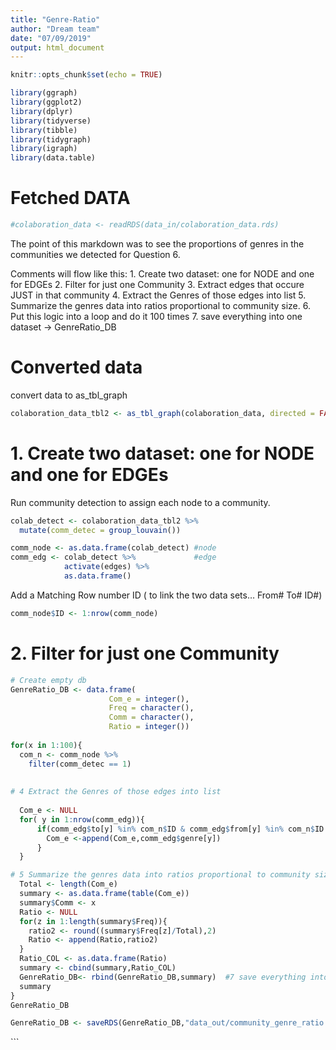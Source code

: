 ```yaml
---
title: "Genre-Ratio"
author: "Dream team"
date: "07/09/2019"
output: html_document
---
```


```r
knitr::opts_chunk$set(echo = TRUE)
```

```r
library(ggraph)
library(ggplot2)
library(dplyr)
library(tidyverse)
library(tibble)
library(tidygraph)
library(igraph)
library(data.table)
```

# Fetched DATA
```r
#colaboration_data <- readRDS(data_in/colaboration_data.rds)
```

The point of this markdown was to see the proportions of genres in the communities we detected for Question 6.

Comments will flow like this: 
1. Create two dataset: one for NODE and one for EDGEs
2. Filter for just one Community 
3. Extract edges that occure JUST in that community
4. Extract the Genres of those edges into list
5. Summarize the genres data into ratios proportional to community size.
6. Put this logic into a loop and do it 100 times 
7. save everything into one dataset -> GenreRatio_DB


# Converted data
convert data to as_tbl_graph
```r
colaboration_data_tbl2 <- as_tbl_graph(colaboration_data, directed = FALSE)
```

# 1. Create two dataset: one for NODE and one for EDGEs
Run community detection to assign each node to a community.
```r
colab_detect <- colaboration_data_tbl2 %>%
  mutate(comm_detec = group_louvain())

comm_node <- as.data.frame(colab_detect) #node
comm_edg <- colab_detect %>%             #edge
            activate(edges) %>%
            as.data.frame()
```

Add a Matching Row number ID ( to link the two data sets... From# To# ID#)
```r
comm_node$ID <- 1:nrow(comm_node) 
```

# 2. Filter for just one Community 
```r
# Create empty db
GenreRatio_DB <- data.frame(
                      Com_e = integer(),
                      Freq = character(),
                      Comm = character(),
                      Ratio = integer())
  
for(x in 1:100){
  com_n <- comm_node %>%
    filter(comm_detec == 1)
  
  
# 4 Extract the Genres of those edges into list
  
  Com_e <- NULL
  for( y in 1:nrow(comm_edg)){
      if(comm_edg$to[y] %in% com_n$ID & comm_edg$from[y] %in% com_n$ID == TRUE){
        Com_e <-append(Com_e,comm_edg$genre[y])
      }
  }

# 5 Summarize the genres data into ratios proportional to community size.
  Total <- length(Com_e)
  summary <- as.data.frame(table(Com_e))
  summary$Comm <- x
  Ratio <- NULL
  for(z in 1:length(summary$Freq)){
    ratio2 <- round((summary$Freq[z]/Total),2)
    Ratio <- append(Ratio,ratio2)
  }
  Ratio_COL <- as.data.frame(Ratio)
  summary <- cbind(summary,Ratio_COL)
  GenreRatio_DB<- rbind(GenreRatio_DB,summary)  #7 save everything into one dataset -> GenreRatio_DB
  summary
}
GenreRatio_DB
```


```r
GenreRatio_DB <- saveRDS(GenreRatio_DB,"data_out/community_genre_ratio.rds")
```



```
